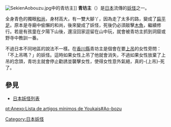 [[File:SekienAobouzu.jpg|thumb]]中的青坊主]]
'''青坊主'''（{{jpn|j=青坊主|hg=あおぼうず|rm=Aobōzu}}）是[[日本|日本]]流傳的[[妖怪|妖怪]]之一。

全身青色的獨眼[[和尚|和尚]]，身材高大，有一雙大腳丫，因為走了太多的路，變成了[[扁平足|扁平足]]。原本是寺廟中偷懶的和尚，後來變成了妖怪，死後仍必須敲擊[[木魚|木魚]]，繼續修行。若是有孩童在夕陽下山後，還沒回家逗留在山中玩，就會被青坊主抓到洞窟或野寺中教訓一番。　 

不過日本不同地區的說法不一樣。在[[香川縣|香川縣]]青坊主是個會在要[[上吊|上吊]]的女性旁問：「不上吊嗎？」的妖怪。這時如果女性上吊了他就會消失，不過如果女性放棄了上吊的念頭，青坊主就會停止勸誘並襲擊女性，使得女性意外氣絕，真的-{上吊}-死了。

==參見==
*[[日本妖怪列表|日本妖怪列表]]

{{Myth-stub}}

[[Category:日本妖怪|Category:日本妖怪]]

[[pt:Anexo:Lista_de_artigos_mínimos_de_Youkais#Ao-bozu|pt:Anexo:Lista de artigos mínimos de Youkais#Ao-bozu]]